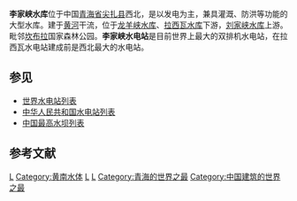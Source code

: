 {{expand|time=2010-07-26T08:01:57+00:00}}
{{Infobox Reservoir | 
|name = 李家峡水库
|nickname = 
|image = Lijiaxialake.jpg
|image_caption = 从坎布拉国家森林公园鸟瞰李家峡水库
|map = 
|map_caption = 
|code = BDA00000021
|class = 大（一）型水库
|location_of_reservoir = [[青海省|青海省]][[尖扎县|尖扎县]]、[[化隆县|化隆县]]
|location_of_dam = [[尖扎县|尖扎县]]
|inflow = [[黄河|黄河]]
|outflow = 
|catchment_area = 
|reservoir_area = 
|mean_depth = 
|maximum_depth = 
|flood_level = 
|normal_water_level = 2180
|dead_water_level = 
|water_quality = 
|island = 
|maximum_storage_capacity = 16.5亿
|normal_storage_capacity = 
|dead_storage_capacity = 
|type_of_dam = 混凝土三圆心双曲拱坝
|elevation_of_dam = 
|height_of_dam = 175
|length_of_dam = 414.39
|width_of_dam = 
|installed_capacity = 200万千瓦
|start = 1988年4月
|complete = 2001年12月
|cost = 
|emigrate = 
|latd = 36
|latm = 07
|lats = 06
|latNS = N
|longd = 101
|longm = 48
|longs = 27
|longEW = E
|website = 
|footnotes = <ref>[http://www.daynews.com.cn/zthj/xwzt/2007qhx/qhx-wmjj/362736.html 李家峡水电站记者见面会] {{webarchive|url=https://web.archive.org/web/20081011090948/http://www.daynews.com.cn/zthj/xwzt/2007qhx/qhx-wmjj/362736.html |date=2008-10-11 }}</ref>
}}
'''李家峡水库'''位于中国[[青海省|青海省]][[尖扎县|尖扎县]]西北，是以发电为主，兼具灌溉、防洪等功能的大型水库。建于[[黄河|黄河]]干流，位于[[龙羊峡水库|龙羊峡水库]]、[[拉西瓦水电站|拉西瓦水库]]下游，[[刘家峡水库|刘家峡水库]]上游。毗邻[[坎布拉|坎布拉]]国家森林公园。'''李家峡水电站'''是目前世界上最大的双排机水电站，在拉西瓦水电站建成前是西北最大的水电站。

== 参见 ==
* [[世界水电站列表|世界水电站列表]]
* [[中华人民共和国水电站列表|中华人民共和国水电站列表]]
* [[中国最高水坝列表|中国最高水坝列表]]

== 参考文献 ==
{{reflist}}

{{黄河水电站}}
[[Category:青海水库|L]]
[[Category:黄南水体|Category:黄南水体]]
[[Category:尖扎县|L]]
[[Category:黄河流域水利工程|L]]
[[Category:青海的世界之最|Category:青海的世界之最]]
[[Category:中国建筑的世界之最|Category:中国建筑的世界之最]]